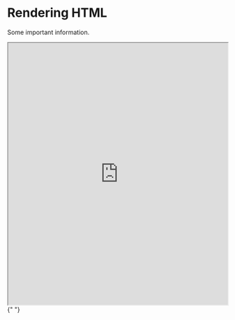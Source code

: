 
# Rendering HTML

Some important information.

<iframe
  src="https://drive.google.com/file/d/194ILry_ILrOUqMjDxNGE-uqaeA1IBCAA/view?usp=sharing"
  width="100%"
  height="600px"
  style={{ border: "1px solid #ccc" }}
></iframe>{" "}
